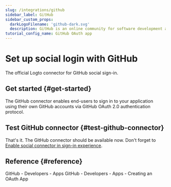 ```yaml
---
slug: /integrations/github
sidebar_label: GitHub
sidebar_custom_props:
  darkLogoFilename: 'github-dark.svg'
  description: GitHub is an online community for software development and version control.
tutorial_config_name: GitHub OAuth app
---
```




# Set up social login with GitHub

The official Logto connector for GitHub social sign-in.

<GuideTip />

## Get started \{#get-started}

The GitHub connector enables end-users to sign in to your application using their own GitHub accounts via GitHub OAuth 2.0 authentication protocol.

<Integration />

## Test GitHub connector \{#test-github-connector}

That's it. The GitHub connector should be available now. Don't forget to [Enable social connector in sign-in experience](/connectors/social-connectors/#enable-social-sign-in).

## Reference \{#reference}

<Url href="https://docs.github.com/en/developers/apps/getting-started-with-apps/about-apps">
  GitHub - Developers - Apps
</Url>

<Url href="https://docs.github.com/en/developers/apps/building-oauth-apps/creating-an-oauth-app">
  GitHub - Developers - Apps - Creating an OAuth App
</Url>
